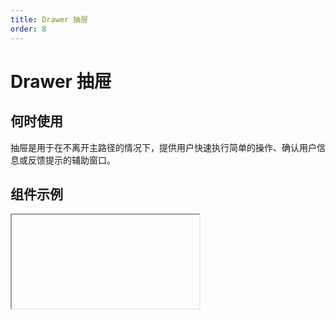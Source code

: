 ```yaml
---
title: Drawer 抽屉
order: 8
---
```


# Drawer 抽屉

## 何时使用

抽屉是用于在不离开主路径的情况下，提供用户快速执行简单的操作、确认用户信息或反馈提示的辅助窗口。

## 组件示例


<Iframe url="https://www.aliwork.com/developer/drawer-v2?isRenderNav=false" />

## 组件属性


<AttrTable
  dataSource={[
    {
      code: "title",
      type: "string",
      default: `'Drawer标题'`,
      desc: "抽屉标题",
    },
    {
      code: "width",
      type: "number",
      default: "-",
      desc: "抽屉框宽度",
    },
    {
      code: "height",
      type: "number",
      default: "-",
      desc: "抽屉框高度",
    },
    {
      code: "visible",
      type: "boolean",
      default: "false",
      desc: "抽屉是否显示",
    },
    {
      code: "hasMask",
      type: "boolean",
      default: "true",
      desc: "遮罩是否显示",
    },
    {
      code: "placement",
      type: `'right' | 'top' | 'bottom' | 'left'`,
      default: `'right'`,
      desc: "Drawer弹出位置",
    },
    {
      code: "closeable",
      type: `'esc' | 'mask'`,
      default: `'esc'`,
      desc: "关闭对话框方式，esc：点击 ESC 按键关闭、mask：点击遮罩关闭",
    },
    {
      code: "footer",
      type: "boolean",
      default: "true",
      desc: "底部按钮是否显示",
    },
    {
      code: "footerAlign",
      type: `'left' | 'center' | 'right'`,
      default: `'right'`,
      desc: "对话框确定按钮和取消按钮对齐方式",
    },
    {
      code: "footerActions",
      type: `'cancel,ok' | 'cancel,ok' | 'ok' | 'cancel'`,
      default: `'cancel,ok'`,
      desc: "对话框底部默认按钮排列方式，cancel代表取消按钮，ok代表确定按钮",
    },
    {
      code: "onOk",
      type: "() => void",
      default: "-",
      desc: "点击确定按钮时事件",
    },
    {
      code: "onCancel",
      type: "() => void",
      default: "-",
      desc: "点击取消按钮时事件",
    },
    {
      code: "onClose",
      type: "() => void",
      default: "-",
      desc: "Drawer关闭时事件",
    },
    {
      code: "afterClose",
      type: "() => void",
      default: "-",
      desc: "Drawer关闭后事件",
    },
    {
      code: "afterOpen",
      type: "() => void",
      default: "-",
      desc: "Drawer打开后事件",
    },
    {
      code: "confirmStyle",
      type: `'primary' | 'warning' | 'ghostLight' | 'ghostDark'`,
      default: `'primary'`,
      desc: "确定按钮类型，参考 **Button** 组件的[文档](/docs/components/basic/button#组件属性)",
    },
    {
      code: "cancelText",
      type: "string",
      default: `'取消'`,
      desc: "取消按钮文案",
    },
    {
      code: "confirmText",
      type: "string",
      default: `'确定'`,
      desc: "确定按钮内文案",
    },
    {
      code: "confirmState",
      type: `'NORMAL' | 'DISABLED' | 'LOADING'`,
      default: `'NORMAL'`,
      desc: "确定按钮的确认状态",
    },
  ]}
/>
